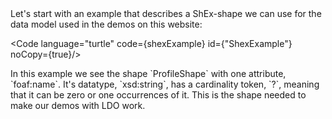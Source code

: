 
<Content>
    Let's start with an example that describes a ShEx-shape we can use for the data model used in the demos on this
    website:
</Content>

<Code language="turtle" code={shexExample} id={"ShexExample"} noCopy={true}/>

<Content>
    In this example we see the shape `ProfileShape` with one attribute, `foaf:name`. It's datatype, `xsd:string`, has a
    cardinality token, `?`, meaning that it can be zero or one occurrences of it. This is the shape needed to make our
    demos with <StyledLink href="/ldo">LDO</StyledLink> work.
</Content>
